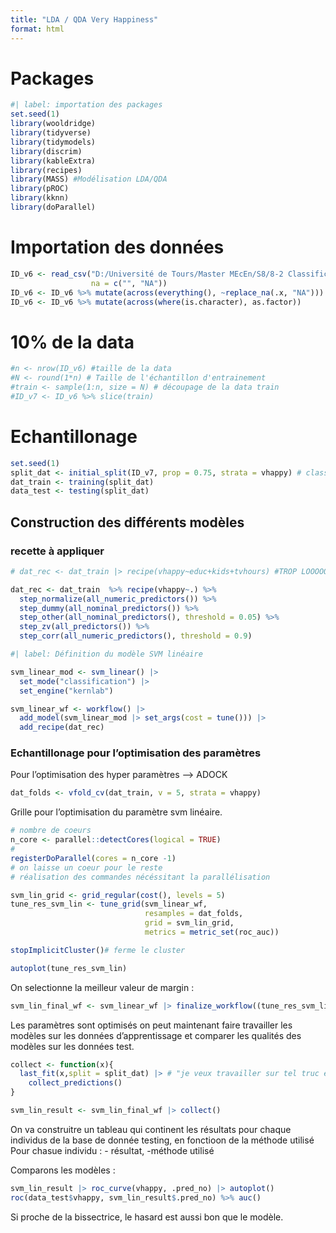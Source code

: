 ```yaml
---
title: "LDA / QDA Very Happiness"
format: html
---
```


# Packages

```r
#| label: importation des packages
set.seed(1)
library(wooldridge)
library(tidyverse)
library(tidymodels)
library(discrim)
library(kableExtra)
library(recipes)
library(MASS) #Modélisation LDA/QDA
library(pROC)
library(kknn)
library(doParallel)
```
# Importation des données

```r
ID_v6 <- read_csv("D:/Université de Tours/Master MEcEn/S8/8-2 Classification supervisée/Projet HAPPINESS/R_ happiness_files/vhappy/vhappy.csv",
                  na = c("", "NA"))
ID_v6 <- ID_v6 %>% mutate(across(everything(), ~replace_na(.x, "NA")))
ID_v6 <- ID_v6 %>% mutate(across(where(is.character), as.factor))
```

# 10% de la data
```r
#n <- nrow(ID_v6) #taille de la data
#N <- round(1*n) # Taille de l'échantillon d'entrainement
#train <- sample(1:n, size = N) # découpage de la data train
#ID_v7 <- ID_v6 %>% slice(train)
```

# Echantillonage 

```r
set.seed(1)
split_dat <- initial_split(ID_v7, prop = 0.75, strata = vhappy) # classique 3 quart / 1 quart
dat_train <- training(split_dat)
data_test <- testing(split_dat)
```

## Construction des différents modèles

### recette à appliquer 

```r
# dat_rec <- dat_train |> recipe(vhappy~educ+kids+tvhours) #TROP LOOOOOOOOOOOONG

dat_rec <- dat_train  %>% recipe(vhappy~.) %>% 
  step_normalize(all_numeric_predictors()) %>% 
  step_dummy(all_nominal_predictors()) %>% 
  step_other(all_nominal_predictors(), threshold = 0.05) %>% 
  step_zv(all_predictors()) %>% 
  step_corr(all_numeric_predictors(), threshold = 0.9)
```

```r
#| label: Définition du modèle SVM linéaire 

svm_linear_mod <- svm_linear() |> 
  set_mode("classification") |> 
  set_engine("kernlab")
```

```r
svm_linear_wf <- workflow() |> 
  add_model(svm_linear_mod |> set_args(cost = tune())) |> 
  add_recipe(dat_rec)
```

### Echantillonage pour l'optimisation des paramètres

Pour l'optimisation des hyper paramètres --> ADOCK
```r
dat_folds <- vfold_cv(dat_train, v = 5, strata = vhappy)
```


Grille pour l’optimisation du paramètre svm linéaire.

```r
# nombre de coeurs 
n_core <- parallel::detectCores(logical = TRUE)
#
registerDoParallel(cores = n_core -1) 
# on laisse un coeur pour le reste
# réalisation des commandes nécéssitant la parallélisation

svm_lin_grid <- grid_regular(cost(), levels = 5)
tune_res_svm_lin <- tune_grid(svm_linear_wf,
                              resamples = dat_folds,
                              grid = svm_lin_grid,
                              metrics = metric_set(roc_auc))

stopImplicitCluster()# ferme le cluster
```

```r
autoplot(tune_res_svm_lin)
```

On selectionne la meilleur valeur de margin :

```r
svm_lin_final_wf <- svm_linear_wf |> finalize_workflow((tune_res_svm_lin |> select_best(metric = "roc_auc")))
```


Les paramètres sont optimisés on peut maintenant faire travailler les modèles sur les données d'apprentissage et comparer les qualités des modèles sur les données test.

```r
collect <- function(x){
  last_fit(x,split = split_dat) |> # "je veux travailler sur tel truc en sachant le partage de donnée"
    collect_predictions()
}
```

```r
svm_lin_result <- svm_lin_final_wf |> collect()
```

On va construitre un tableau qui continent les résultats pour chaque individus de la base de donnée testing, en fonctioon de la méthode utilisé
Pour chasue individu : - résultat, -méthode utilisé


Comparons les modèles :

```r
svm_lin_result |> roc_curve(vhappy, .pred_no) |> autoplot()
roc(data_test$vhappy, svm_lin_result$.pred_no) %>% auc()
```
Si proche de la bissectrice, le hasard est aussi bon que le modèle.



